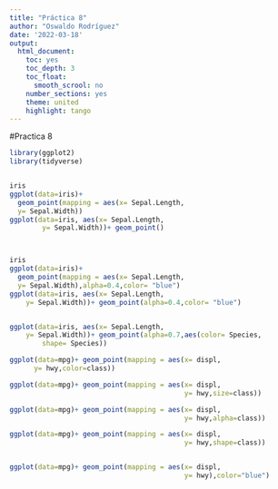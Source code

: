 ```yaml
---
title: "Práctica 8"
author: "Oswaldo Rodríguez"
date: '2022-03-18'
output:
  html_document:
    toc: yes
    toc_depth: 3
    toc_float:
      smooth_scrool: no
    number_sections: yes
    theme: united
    highlight: tango
---
```

#Practica 8

```r
library(ggplot2)
library(tidyverse)


iris
ggplot(data=iris)+
  geom_point(mapping = aes(x= Sepal.Length, 
  y= Sepal.Width))
ggplot(data=iris, aes(x= Sepal.Length, 
        y= Sepal.Width))+ geom_point()



iris
ggplot(data=iris)+
  geom_point(mapping = aes(x= Sepal.Length, 
  y= Sepal.Width),alpha=0.4,color= "blue")
ggplot(data=iris, aes(x= Sepal.Length, 
    y= Sepal.Width))+ geom_point(alpha=0.4,color= "blue")


ggplot(data=iris, aes(x= Sepal.Length, 
    y= Sepal.Width))+ geom_point(alpha=0.7,aes(color= Species,
        shape= Species))

ggplot(data=mpg)+ geom_point(mapping = aes(x= displ, 
      y= hwy,color=class))

ggplot(data=mpg)+ geom_point(mapping = aes(x= displ, 
                                           y= hwy,size=class))

ggplot(data=mpg)+ geom_point(mapping = aes(x= displ, 
                                           y= hwy,alpha=class))

ggplot(data=mpg)+ geom_point(mapping = aes(x= displ, 
                                           y= hwy,shape=class))


ggplot(data=mpg)+ geom_point(mapping = aes(x= displ, 
                                           y= hwy),color="blue")



```

